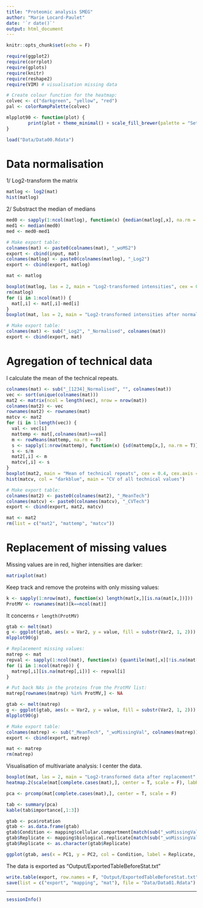 ```yaml
---
title: "Proteomic analysis SMEG"
author: "Marie Locard-Paulet"
date: '`r date()`'
output: html_document
---
```


```r
knitr::opts_chunk$set(echo = F)
```

```r
require(ggplot2)
require(corrplot)
require(gplots)
require(knitr)
require(reshape2)
require(VIM) # visualisation missing data
```

```r
# Create colour function for the heatmap:
colvec <- c("darkgreen", "yellow", "red")
pal <- colorRampPalette(colvec)

mlpplot90 <- function(plot) {
        print(plot + theme_minimal() + scale_fill_brewer(palette = "Set1") + theme(axis.text.x = element_text(angle = 90, hjust = 1, size = 8)))
}
```

```r
load("Data/Data00.Rdata")
```


# Data normalisation 

1/ Log2-transform the matrix

```r
matlog <- log2(mat)
hist(matlog)
```

2/ Substract the median of medians

```r
med0 <- sapply(1:ncol(matlog), function(x) {median(matlog[,x], na.rm = T)})
med1 <- median(med0)
med <- med0-med1
```

```r
# Make export table:
colnames(mat) <- paste0(colnames(mat), "_woMS2")
export <- cbind(input, mat)
colnames(matlog) <- paste0(colnames(matlog), "_Log2")
export <- cbind(export, matlog)

mat <- matlog
```

```r
boxplot(matlog, las = 2, main = "Log2-transformed intensities", cex = 0.4, cex.axis = 0.5)
rm(matlog)
for (i in 1:ncol(mat)) {
  mat[,i] <- mat[,i]-med[i]
}
boxplot(mat, las = 2, main = "Log2-transformed intensities after normalisation", cex = 0.4, cex.axis = 0.5)

# Make export table:
colnames(mat) <- sub("_Log2", "_Normalised", colnames(mat))
export <- cbind(export, mat)
```

# Agregation of technical data

I calculate the mean of the technical repeats.

```r
colnames(mat) <- sub("_[1234]_Normalised", "", colnames(mat))
vec <- sort(unique(colnames(mat)))
mat2 <- matrix(ncol = length(vec), nrow = nrow(mat))
colnames(mat2) <- vec
rownames(mat2) <- rownames(mat)
matcv <- mat2
for (i in 1:length(vec)) {
  val <- vec[i]
  mattemp <- mat[,colnames(mat)==val]
  m <- rowMeans(mattemp, na.rm = T)
  s <- sapply(1:nrow(mattemp), function(x) {sd(mattemp[x,], na.rm = T)})
  s <- s/m
  mat2[,i] <- m
  matcv[,i] <- s
}
boxplot(mat2, main = "Mean of technical repeats", cex = 0.4, cex.axis = 0.6)
hist(matcv, col = "darkblue", main = "CV of all technical values")
```

```r
# Make export table:
colnames(mat2) <- paste0(colnames(mat2), "_MeanTech")
colnames(matcv) <- paste0(colnames(matcv), "_CVTech")
export <- cbind(export, mat2, matcv)

mat <- mat2
rm(list = c("mat2", "mattemp", "matcv"))
```

# Replacement of missing values

Missing values are in red, higher intensities are darker:
```r
matrixplot(mat)
```

Keep track and remove the proteins with only missing values:
```r
k <- sapply(1:nrow(mat), function(x) length(mat[x,][is.na(mat[x,])]))
ProtMV <- rownames(mat)[k==ncol(mat)]
```

It concerns `r length(ProtMV)`

```r
gtab <- melt(mat)
g <- ggplot(gtab, aes(x = Var2, y = value, fill = substr(Var2, 1, 2))) + geom_violin()
mlpplot90(g)

# Replacement missing values:
matrep <- mat
repval <- sapply(1:ncol(mat), function(x) {quantile(mat[,x][!is.na(mat[,x])], probs = 0.01)})
for (i in 1:ncol(matrep)) {
  matrep[,i][is.na(matrep[,i])] <- repval[i]
}

# Put back NAs in the proteins from the ProtMV list:
matrep[rownames(matrep) %in% ProtMV,] <- NA

gtab <- melt(matrep)
g <- ggplot(gtab, aes(x = Var2, y = value, fill = substr(Var2, 1, 2))) + geom_violin()
mlpplot90(g)
```

```r
# Make export table:
colnames(matrep) <- sub("_MeanTech", "_woMissingVal", colnames(matrep))
export <- cbind(export, matrep)

mat <- matrep
rm(matrep)
```

Visualisation of multivariate analysis:
I center the data.

```r
boxplot(mat, las = 2, main = "Log2-transformed data after replacement", cex = 0.4, cex.axis = 0.5)
heatmap.2(scale(mat[complete.cases(mat),], center = T, scale = F), labRow = FALSE, ColSideColors = matcol[match(substr(colnames(mat), 1, 2), matcol[,2]),1], col = pal(300), trace = "none", margins = c(9,7))
```

```r
pca <- prcomp(mat[complete.cases(mat),], center = T, scale = F)

tab <- summary(pca)
kable(tab$importance[,1:3])

gtab <- pca$rotation
gtab <- as.data.frame(gtab)
gtab$Condition <- mapping$cellular.compartment[match(sub("_woMissingVal", "", colnames(mat)), sub("_[1234]", "", mapping$Sample.name))]
gtab$Replicate <- mapping$biological.replicate[match(sub("_woMissingVal", "", colnames(mat)), sub("_[1234]", "", mapping$Sample.name))]
gtab$Replicate <- as.character(gtab$Replicate)

ggplot(gtab, aes(x = PC1, y = PC2, col = Condition, label = Replicate, shape = Replicate)) + theme_bw() + geom_point() + scale_colour_manual(values = matcol[match(matcol[,3],levels(gtab$Condition)),1])
```

The data is exported as "Output/ExportedTableBeforeStat.txt"
```r
write.table(export, row.names = F, "Output/ExportedTableBeforeStat.txt", sep = "\t")
save(list = c("export", "mapping", "mat"), file = "Data/Data01.Rdata")
```






*******************************************************************************
```r
sessionInfo()
```
